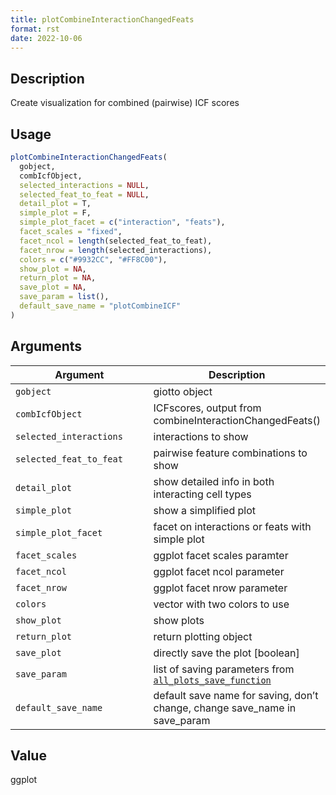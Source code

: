 ```yaml
--- 
title: plotCombineInteractionChangedFeats 
format: rst 
date: 2022-10-06 
--- 
```


## Description

Create visualization for combined (pairwise) ICF scores


## Usage

```r
plotCombineInteractionChangedFeats(
  gobject,
  combIcfObject,
  selected_interactions = NULL,
  selected_feat_to_feat = NULL,
  detail_plot = T,
  simple_plot = F,
  simple_plot_facet = c("interaction", "feats"),
  facet_scales = "fixed",
  facet_ncol = length(selected_feat_to_feat),
  facet_nrow = length(selected_interactions),
  colors = c("#9932CC", "#FF8C00"),
  show_plot = NA,
  return_plot = NA,
  save_plot = NA,
  save_param = list(),
  default_save_name = "plotCombineICF"
)
```


## Arguments

Argument      |Description
------------- |----------------
`gobject`     |     giotto object
`combIcfObject`     |     ICFscores, output from combineInteractionChangedFeats()
`selected_interactions`     |     interactions to show
`selected_feat_to_feat`     |     pairwise feature combinations to show
`detail_plot`     |     show detailed info in both interacting cell types
`simple_plot`     |     show a simplified plot
`simple_plot_facet`     |     facet on interactions or feats with simple plot
`facet_scales`     |     ggplot facet scales paramter
`facet_ncol`     |     ggplot facet ncol parameter
`facet_nrow`     |     ggplot facet nrow parameter
`colors`     |     vector with two colors to use
`show_plot`     |     show plots
`return_plot`     |     return plotting object
`save_plot`     |     directly save the plot [boolean]
`save_param`     |     list of saving parameters from [`all_plots_save_function`](#allplotssavefunction)
`default_save_name`     |     default save name for saving, don't change, change save_name in save_param


## Value

ggplot


